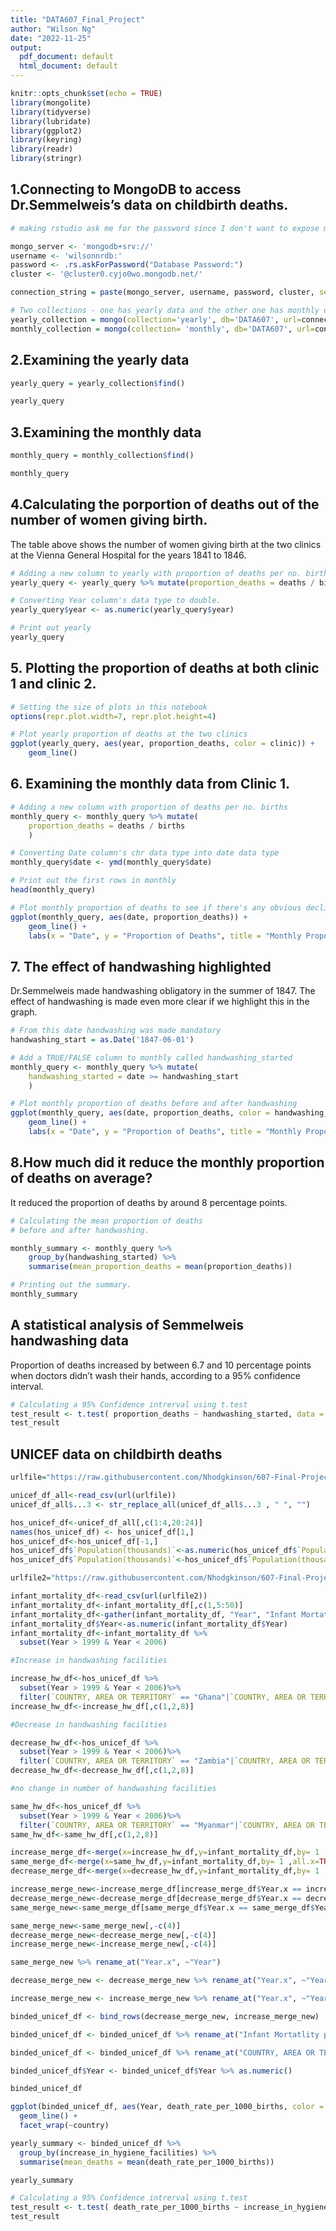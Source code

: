 ```yaml
---
title: "DATA607_Final_Project"
author: "Wilson Ng"
date: "2022-11-25"
output:
  pdf_document: default
  html_document: default
---
```


```r
knitr::opts_chunk$set(echo = TRUE)
library(mongolite)
library(tidyverse)
library(lubridate)
library(ggplot2)
library(keyring)
library(readr)
library(stringr)
```

## 1.Connecting to MongoDB to access Dr.Semmelweis's data on childbirth deaths.

```r
# making rstudio ask me for the password since I don't want to expose my pw when I upload this file to GitHub.

mongo_server <- 'mongodb+srv://'
username <- 'wilsonnrdb:'
password <- .rs.askForPassword("Database Password:")
cluster <- '@cluster0.cyjo0wo.mongodb.net/'

connection_string = paste(mongo_server, username, password, cluster, sep = '')

# Two collections - one has yearly data and the other one has monthly data.
yearly_collection = mongo(collection='yearly', db='DATA607', url=connection_string)
monthly_collection = mongo(collection= 'monthly', db='DATA607', url=connection_string)
```

## 2.Examining the yearly data

```r
yearly_query = yearly_collection$find()

yearly_query
```
## 3.Examining the monthly data

```r
monthly_query = monthly_collection$find()

monthly_query
```
## 4.Calculating the porportion of deaths out of the number of women giving birth.

The table above shows the number of women giving birth at the two clinics at the Vienna General Hospital for the years 1841 to 1846.  

```r
# Adding a new column to yearly with proportion of deaths per no. births
yearly_query <- yearly_query %>% mutate(proportion_deaths = deaths / births)

# Converting Year column's data type to double.
yearly_query$year <- as.numeric(yearly_query$year)

# Print out yearly
yearly_query
```
## 5. Plotting the proportion of deaths at both clinic 1 and clinic 2.

```r
# Setting the size of plots in this notebook
options(repr.plot.width=7, repr.plot.height=4)

# Plot yearly proportion of deaths at the two clinics
ggplot(yearly_query, aes(year, proportion_deaths, color = clinic)) +
    geom_line()
```
## 6. Examining the monthly data from Clinic 1.

```r
# Adding a new column with proportion of deaths per no. births
monthly_query <- monthly_query %>% mutate(
    proportion_deaths = deaths / births
    )

# Converting Date column's chr data type into date data type
monthly_query$date <- ymd(monthly_query$date)

# Print out the first rows in monthly
head(monthly_query)
```
```r
# Plot monthly proportion of deaths to see if there's any obvious decline in deaths.
ggplot(monthly_query, aes(date, proportion_deaths)) +
    geom_line() +
    labs(x = "Date", y = "Proportion of Deaths", title = "Monthly Proportion of Deaths")
```
## 7. The effect of handwashing highlighted

Dr.Semmelweis made handwashing obligatory in the summer of 1847.
The effect of handwashing is made even more clear if we highlight this in the graph.

```r
# From this date handwashing was made mandatory
handwashing_start = as.Date('1847-06-01')

# Add a TRUE/FALSE column to monthly called handwashing_started
monthly_query <- monthly_query %>% mutate(
    handwashing_started = date >= handwashing_start
    )

# Plot monthly proportion of deaths before and after handwashing
ggplot(monthly_query, aes(date, proportion_deaths, color = handwashing_started)) +
    geom_line() +
    labs(x = "Date", y = "Proportion of Deaths", title = "Monthly Proportion of Deaths")
```
## 8.How much did it reduce the monthly proportion of deaths on average?

It reduced the proportion of deaths by around 8 percentage points.

```r
# Calculating the mean proportion of deaths 
# before and after handwashing.

monthly_summary <- monthly_query %>% 
    group_by(handwashing_started) %>%
    summarise(mean_proportion_deaths = mean(proportion_deaths))

# Printing out the summary.
monthly_summary
```
## A statistical analysis of Semmelweis handwashing data

Proportion of deaths increased by between 6.7 and 10 percentage points when doctors didn't wash their hands, according to a 95% confidence interval.

```r
# Calculating a 95% Confidence intrerval using t.test 
test_result <- t.test( proportion_deaths ~ handwashing_started, data = monthly_query)
test_result
```

## UNICEF data on childbirth deaths

```r
urlfile="https://raw.githubusercontent.com/Nhodgkinson/607-Final-Project/main/JMP-WASH-in-health-care-facilities-2022-data-by-country(2).csv"

unicef_df_all<-read_csv(url(urlfile))
unicef_df_all$...3 <- str_replace_all(unicef_df_all$...3 , " ", "")

hos_unicef_df<-unicef_df_all[,c(1:4,20:24)]
names(hos_unicef_df) <- hos_unicef_df[1,]
hos_unicef_df<-hos_unicef_df[-1,]
hos_unicef_df$`Population(thousands)`<-as.numeric(hos_unicef_df$`Population(thousands)`)
hos_unicef_df$`Population(thousands)`<-hos_unicef_df$`Population(thousands)`*(1000)
```

```r
urlfile2="https://raw.githubusercontent.com/Nhodgkinson/607-Final-Project/main/API_SP.DYN.IMRT.IN_DS2_en_csv_v2_4701014.csv"

infant_mortality_df<-read_csv(url(urlfile2))
infant_mortality_df<-infant_mortality_df[,c(1,5:50)]
infant_mortality_df<-gather(infant_mortality_df, "Year", "Infant Mortatlity per 1,000 Births", 2:47)
infant_mortality_df$Year<-as.numeric(infant_mortality_df$Year)
infant_mortality_df<-infant_mortality_df %>%
  subset(Year > 1999 & Year < 2006)
```

```r
#Increase in handwashing facilities

increase_hw_df<-hos_unicef_df %>%
  subset(Year > 1999 & Year < 2006)%>%
  filter(`COUNTRY, AREA OR TERRITORY` == "Ghana"|`COUNTRY, AREA OR TERRITORY` == "Rwanda")
increase_hw_df<-increase_hw_df[,c(1,2,8)]
```

```r
#Decrease in handwashing facilities

decrease_hw_df<-hos_unicef_df %>%
  subset(Year > 1999 & Year < 2006)%>%
  filter(`COUNTRY, AREA OR TERRITORY` == "Zambia"|`COUNTRY, AREA OR TERRITORY` == "Kenya")
decrease_hw_df<-decrease_hw_df[,c(1,2,8)]
```

```r
#no change in number of handwashing facilities

same_hw_df<-hos_unicef_df %>%
  subset(Year > 1999 & Year < 2006)%>%
  filter(`COUNTRY, AREA OR TERRITORY` == "Myanmar"|`COUNTRY, AREA OR TERRITORY` == "Mauritania")
same_hw_df<-same_hw_df[,c(1,2,8)]
```

```r
increase_merge_df<-merge(x=increase_hw_df,y=infant_mortality_df,by= 1 ,all.x=TRUE)
same_merge_df<-merge(x=same_hw_df,y=infant_mortality_df,by= 1 ,all.x=TRUE)
decrease_merge_df<-merge(x=decrease_hw_df,y=infant_mortality_df,by= 1 ,all.x=TRUE)
```

```r
increase_merge_new<-increase_merge_df[increase_merge_df$Year.x == increase_merge_df$Year.y,]
decrease_merge_new<-decrease_merge_df[decrease_merge_df$Year.x == decrease_merge_df$Year.y,]
same_merge_new<-same_merge_df[same_merge_df$Year.x == same_merge_df$Year.y,]
```

```r
same_merge_new<-same_merge_new[,-c(4)]
decrease_merge_new<-decrease_merge_new[,-c(4)]
increase_merge_new<-increase_merge_new[,-c(4)]

same_merge_new %>% rename_at("Year.x", ~"Year")

decrease_merge_new <- decrease_merge_new %>% rename_at("Year.x", ~"Year") %>% mutate(increase_in_hygiene_facilities = FALSE)

increase_merge_new <- increase_merge_new %>% rename_at("Year.x", ~"Year") %>% mutate(increase_in_hygiene_facilities = TRUE)

binded_unicef_df <- bind_rows(decrease_merge_new, increase_merge_new)

binded_unicef_df <- binded_unicef_df %>% rename_at("Infant Mortatlity per 1,000 Births", ~"death_rate_per_1000_births")

binded_unicef_df <- binded_unicef_df %>% rename_at("COUNTRY, AREA OR TERRITORY", ~"country")

binded_unicef_df$Year <- binded_unicef_df$Year %>% as.numeric()

binded_unicef_df
```



```r
ggplot(binded_unicef_df, aes(Year, death_rate_per_1000_births, color = increase_in_hygiene_facilities)) +
  geom_line() +
  facet_wrap(~country)
```

```r

yearly_summary <- binded_unicef_df %>%
  group_by(increase_in_hygiene_facilities) %>%
  summarise(mean_deaths = mean(death_rate_per_1000_births))

yearly_summary
```


```r

# Calculating a 95% Confidence intrerval using t.test 
test_result <- t.test( death_rate_per_1000_births ~ increase_in_hygiene_facilities, data = binded_unicef_df)
test_result

```








